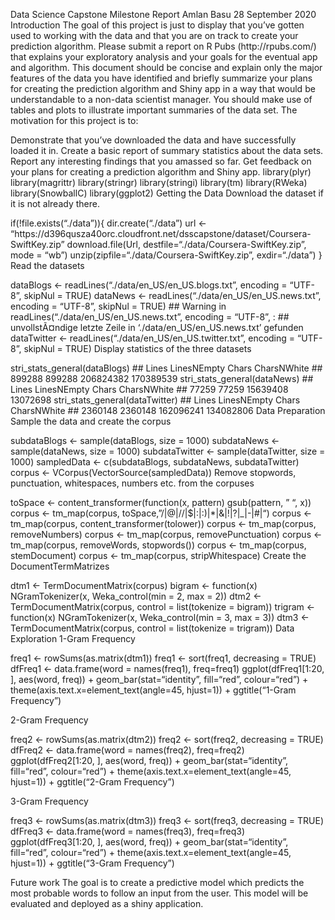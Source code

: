 
Data Science Capstone Milestone Report
Amlan Basu
28 September 2020
Introduction
The goal of this project is just to display that you’ve gotten used to working with the data and that you are on track to create your prediction algorithm. Please submit a report on R Pubs (http://rpubs.com/) that explains your exploratory analysis and your goals for the eventual app and algorithm. This document should be concise and explain only the major features of the data you have identified and briefly summarize your plans for creating the prediction algorithm and Shiny app in a way that would be understandable to a non-data scientist manager. You should make use of tables and plots to illustrate important summaries of the data set. The motivation for this project is to:

Demonstrate that you’ve downloaded the data and have successfully loaded it in.
Create a basic report of summary statistics about the data sets.
Report any interesting findings that you amassed so far.
Get feedback on your plans for creating a prediction algorithm and Shiny app.
library(plyr)
library(magrittr)
library(stringr)
library(stringi)
library(tm)
library(RWeka)
library(SnowballC)
library(ggplot2)
Getting the Data
Download the dataset if it is not already there.

if(!file.exists("./data")){
  dir.create("./data")
  url <- "https://d396qusza40orc.cloudfront.net/dsscapstone/dataset/Coursera-SwiftKey.zip"
  download.file(Url, destfile="./data/Coursera-SwiftKey.zip", mode = "wb")
  unzip(zipfile="./data/Coursera-SwiftKey.zip", exdir="./data")
}
Read the datasets

dataBlogs <- readLines("./data/en_US/en_US.blogs.txt", encoding = "UTF-8", skipNul = TRUE)
dataNews <- readLines("./data/en_US/en_US.news.txt", encoding = "UTF-8", skipNul = TRUE)
## Warning in readLines("./data/en_US/en_US.news.txt", encoding = "UTF-8", :
## unvollstÃ¤ndige letzte Zeile in './data/en_US/en_US.news.txt' gefunden
dataTwitter <- readLines("./data/en_US/en_US.twitter.txt", encoding = "UTF-8", skipNul = TRUE)
Display statistics of the three datasets

stri_stats_general(dataBlogs)
##       Lines LinesNEmpty       Chars CharsNWhite 
##      899288      899288   206824382   170389539
stri_stats_general(dataNews)
##       Lines LinesNEmpty       Chars CharsNWhite 
##       77259       77259    15639408    13072698
stri_stats_general(dataTwitter)
##       Lines LinesNEmpty       Chars CharsNWhite 
##     2360148     2360148   162096241   134082806
Data Preparation
Sample the data and create the corpus

subdataBlogs <- sample(dataBlogs, size = 1000)
subdataNews <- sample(dataNews, size = 1000)
subdataTwitter <- sample(dataTwitter, size = 1000)
sampledData <- c(subdataBlogs, subdataNews, subdataTwitter)
corpus <- VCorpus(VectorSource(sampledData))
Remove stopwords, punctuation, whitespaces, numbers etc. from the corpuses

toSpace <- content_transformer(function(x, pattern) gsub(pattern, " ", x))
corpus <- tm_map(corpus, toSpace, "/|@|//|$|:|:)|*|&|!|?|_|-|#|")
corpus <- tm_map(corpus, content_transformer(tolower))
corpus <- tm_map(corpus, removeNumbers)
corpus <- tm_map(corpus, removePunctuation)
corpus <- tm_map(corpus, removeWords, stopwords())
corpus <- tm_map(corpus, stemDocument)
corpus <- tm_map(corpus, stripWhitespace)
Create the DocumentTermMatrizes

dtm1 <- TermDocumentMatrix(corpus)
bigram <- function(x) NGramTokenizer(x, Weka_control(min = 2, max = 2))
dtm2 <- TermDocumentMatrix(corpus, control = list(tokenize = bigram))
trigram <- function(x) NGramTokenizer(x, Weka_control(min = 3, max = 3))
dtm3 <- TermDocumentMatrix(corpus, control = list(tokenize = trigram))
Data Exploration
1-Gram Frequency

freq1 <- rowSums(as.matrix(dtm1))
freq1 <- sort(freq1, decreasing = TRUE)
dfFreq1 <- data.frame(word = names(freq1), freq=freq1)
ggplot(dfFreq1[1:20, ], aes(word, freq)) +
  geom_bar(stat="identity", fill="red", colour="red") +
  theme(axis.text.x=element_text(angle=45, hjust=1)) + ggtitle("1-Gram Frequency")


2-Gram Frequency

freq2 <- rowSums(as.matrix(dtm2))
freq2 <- sort(freq2, decreasing = TRUE)
dfFreq2 <- data.frame(word = names(freq2), freq=freq2)
ggplot(dfFreq2[1:20, ], aes(word, freq)) +
  geom_bar(stat="identity", fill="red", colour="red") +
  theme(axis.text.x=element_text(angle=45, hjust=1)) + ggtitle("2-Gram Frequency")


3-Gram Frequency

freq3 <- rowSums(as.matrix(dtm3))
freq3 <- sort(freq3, decreasing = TRUE)
dfFreq3 <- data.frame(word = names(freq3), freq=freq3)
ggplot(dfFreq3[1:20, ], aes(word, freq)) +
  geom_bar(stat="identity", fill="red", colour="red") +
  theme(axis.text.x=element_text(angle=45, hjust=1)) + ggtitle("3-Gram Frequency")


Future work
The goal is to create a predictive model which predicts the most probable words to follow an input from the user. This model will be evaluated and deployed as a shiny application.
